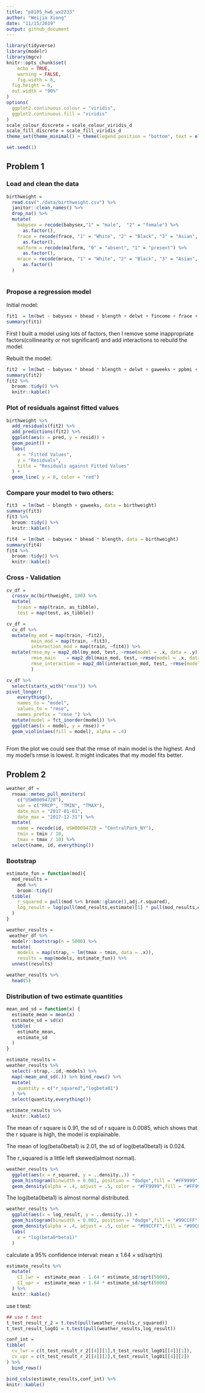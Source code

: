 ```yaml
---
title: "p8105_hw6_wx2233"
author: "Weijia Xiong"
date: "11/15/2019"
output: github_document
---
```

```r
library(tidyverse)
library(modelr)
library(mgcv)
knitr::opts_chunk$set(
	echo = TRUE,
	warning = FALSE,
	fig.width = 8, 
  fig.height = 6,
  out.width = "90%"
)
options(
  ggplot2.continuous.colour = "viridis",
  ggplot2.continuous.fill = "viridis"
)
scale_colour_discrete = scale_colour_viridis_d
scale_fill_discrete = scale_fill_viridis_d
theme_set(theme_minimal() + theme(legend.position = "bottom", text = element_text(size = 15), axis.title.x = element_text(size = 15)))

set.seed(1)
```



## Problem 1

### Load and clean the data
```r
birthweight = 
  read.csv("./data/birthweight.csv") %>% 
  janitor::clean_names() %>% 
  drop_na() %>% 
  mutate(
    babysex = recode(babysex,"1" = "male",  "2" = "female") %>% 
      as.factor(),
    frace = recode(frace, "1" = "White", "2" = "Black", "3" = "Asian", "4" = "Puerto Rican", "8" = "Other","9" = "Unknown") %>% 
      as.factor(),
    malform = recode(malform, "0" = "absent", "1" = "present") %>% 
      as.factor(),
    mrace = recode(mrace, "1" = "White", "2" = "Black", "3" = "Asian", "4" = "Puerto Rican", "8" = "Other") %>% 
      as.factor()
  )
    
```



### Propose a regression model

Initial model: 
```r
fit1  = lm(bwt ~ babysex + bhead + blength + delwt + fincome + frace + gaweeks + menarche + momage + mheight + mrace + parity + pnumlbw + pnumsga + ppbmi + ppwt + smoken + wtgain, data = birthweight)
summary(fit1)
```
First I built a model using lots of factors, then I remove some inappropriate factors(collinearity or not significant) and add interactions to rebuild the model.

Rebuilt the model:
```r
fit2  = lm(bwt ~ babysex * bhead * blength + delwt + gaweeks + ppbmi + smoken, data = birthweight)
summary(fit2)
fit2 %>% 
  broom::tidy() %>% 
  knitr::kable()
```

### Plot of residuals against fitted values
```r
birthweight %>% 
  add_residuals(fit2) %>% 
  add_predictions(fit2) %>% 
  ggplot(aes(x = pred, y = resid)) +
  geom_point() +
  labs(
    x = "Fitted Values",
    y = "Residuals",
    title = "Residuals against Fitted Values"
  ) +
  geom_line( y = 0, color = "red")

```



### Compare your model to two others:


```r
fit3  = lm(bwt ~ blength + gaweeks, data = birthweight)
summary(fit3)
fit3 %>% 
  broom::tidy() %>% 
  knitr::kable()
```

```r
fit4  = lm(bwt ~ babysex * bhead * blength, data = birthweight)
summary(fit4)
fit4 %>% 
  broom::tidy() %>% 
  knitr::kable()
```

### Cross - Validation
```r
cv_df =
  crossv_mc(birthweight, 100) %>% 
  mutate(
    train = map(train, as_tibble),
    test = map(test, as_tibble))

cv_df = 
  cv_df %>% 
  mutate(my_mod = map(train, ~fit2),
         main_mod = map(train, ~fit3),
         interaction_mod = map(train, ~fit4)) %>% 
  mutate(rmse_my = map2_dbl(my_mod, test, ~rmse(model = .x, data = .y)),
         rmse_main    = map2_dbl(main_mod, test, ~rmse(model = .x, data = .y)),
         rmse_interaction = map2_dbl(interaction_mod, test, ~rmse(model = .x, data = .y))
         )

cv_df %>% 
  select(starts_with("rmse")) %>% 
pivot_longer(
    everything(),
    names_to = "model", 
    values_to = "rmse",
    names_prefix = "rmse_") %>% 
  mutate(model = fct_inorder(model)) %>% 
  ggplot(aes(x = model, y = rmse)) + 
  geom_violin(aes(fill = model), alpha = .4)
  
```

From the plot we could see that the rmse of main model is the highest. And my model's rmse is lowest. It might indicates that my model fits better.


## Problem 2
```r
weather_df = 
  rnoaa::meteo_pull_monitors(
    c("USW00094728"),
    var = c("PRCP", "TMIN", "TMAX"), 
    date_min = "2017-01-01",
    date_max = "2017-12-31") %>%
  mutate(
    name = recode(id, USW00094728 = "CentralPark_NY"),
    tmin = tmin / 10,
    tmax = tmax / 10) %>%
  select(name, id, everything())
```



### Bootstrap
```r
estimate_fun = function(mod){
  mod_results =
    mod %>% 
    broom::tidy()
  tibble(
    r_squared = pull(mod %>% broom::glance(),adj.r.squared),
    log_result = log(pull(mod_results,estimate)[1] * pull(mod_results,estimate)[2]),
  )
}

weather_results = 
 weather_df %>% 
  modelr::bootstrap(n = 5000) %>% 
  mutate(
    models = map(strap, ~ lm(tmax ~ tmin, data = .x)),
    results = map(models, estimate_fun)) %>% 
  unnest(results)

weather_results %>% 
  head(5)
```

### Distribution of two estimate quantities
```r
mean_and_sd = function(x) {
  estimate_mean = mean(x)
  estimate_sd = sd(x)
  tibble(
    estimate_mean,
    estimate_sd
  )
}

estimate_results = 
weather_results %>% 
  select(-strap,-.id,-models) %>% 
  map(~mean_and_sd(.)) %>% bind_rows() %>% 
  mutate(
    quantity = c("r_squared","logbeta01")
  ) %>% 
  select(quantity,everything())

estimate_results %>% 
  knitr::kable()
```
The mean of r square is 0.91, the sd of r square is 0.0085, which shows that the r square is high, the model is explainable.

The mean of log(beta0beta1) is 2.01, the sd of log(beta0beta1) is 0.024.

The r_squared is a little left skewed(almost normal).
```r
weather_results %>% 
  ggplot(aes(x = r_squared, y = ..density..)) +
  geom_histogram(binwidth = 0.001, position = "dodge",fill = "#FF9999") +
  geom_density(alpha = .4, adjust = .5, color = "#FF9999",fill = "#FF9999")
```

The log(beta0beta1)  is almost normal distributed.

```r

weather_results %>% 
  ggplot(aes(x = log_result, y = ..density..)) +
  geom_histogram(binwidth = 0.002, position = "dodge",fill = "#99CCFF") +
  geom_density(alpha = .4, adjust = .5, color = "#99CCFF",fill = "#99CCFF") +
  labs(
    x = "log(beta0*beta1)"
  )
```

calculate a 95% confidence interval: mean ± 1.64 × sd/sqrt(n) 

```r
estimate_results %>% 
  mutate(
    CI_lwr =  estimate_mean - 1.64 * estimate_sd/sqrt(5000),
    CI_upr =  estimate_mean + 1.64 * estimate_sd/sqrt(5000)
  ) %>% 
  knitr::kable()
```

use t test: 
```r
## use t test
t_test_result_r_2 = t.test(pull(weather_results,r_squared))
t_test_result_log01 = t.test(pull(weather_results,log_result)) 

conf_int = 
tibble(
  cv_lwr = c(t_test_result_r_2[[4]][1],t_test_result_log01[[4]][1]),
  cv_upr = c(t_test_result_r_2[[4]][2],t_test_result_log01[[4]][2])
) %>% 
  bind_rows() 

bind_cols(estimate_results,conf_int) %>% 
knitr::kable()
```


